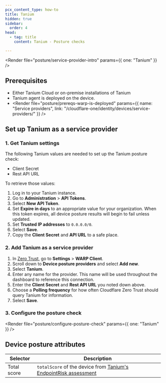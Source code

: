 ```yaml
---
pcx_content_type: how-to
title: Tanium
hidden: true
sidebar:
  order: 4
head:
  - tag: title
    content: Tanium - Posture checks

---
```



<Render file="posture/service-provider-intro" params={{ one: "Tanium" }} />

## Prerequisites

* Either Tanium Cloud or on-premise installations of Tanium
* Tanium agent is deployed on the device.
* <Render file="posture/prereqs-warp-is-deployed" params={{ name: "Service providers", link: "/cloudflare-one/identity/devices/service-providers/" }} />

## Set up Tanium as a service provider

### 1. Get Tanium settings

The following Tanium values are needed to set up the Tanium posture check:

* Client Secret
* Rest API URL

To retrieve those values:

1. Log in to your Tanium instance.
2. Go to **Administration** > **API Tokens**.
3. Select **New API Token**.
4. Set **Expire in days** to an appropriate value for your organization. When this token expires, all device posture results will begin to fail unless updated.
5. Set **Trusted IP addresses** to `0.0.0.0/0`.
6. Select **Save**.
7. Copy the **Client Secret** and **API URL** to a safe place.

### 2. Add Tanium as a service provider

1. In [Zero Trust](https://one.dash.cloudflare.com), go to **Settings** > **WARP Client**.
2. Scroll down to **Device posture providers** and select **Add new**.
3. Select **Tanium**.
4. Enter any name for the provider. This name will be used throughout the dashboard to reference this connection.
5. Enter the **Client Secret** and **Rest API URL** you noted down above.
6. Choose a **Polling frequency** for how often Cloudflare Zero Trust should query Tanium for information.
7. Select **Save**.

<Render file="posture/test-posture-provider" />

### 3. Configure the posture check

<Render file="posture/configure-posture-check" params={{ one: "Tanium" }} />

## Device posture attributes

| Selector    | Description                                                                                                                                                          |
| ----------- | -------------------------------------------------------------------------------------------------------------------------------------------------------------------- |
| Total score | `totalScore` of the device from [Tanium's EndpointRisk assessment](https://developer.tanium.com/site/global/apis/graphql/spectaql/index.gsp#definition-EndpointRisk) |
